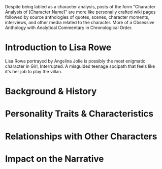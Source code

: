 <Notice type="info">
Despite being labled as a character analysis, posts of the form "Character Analysis of [Character Name]" are more like personally crafted wiki pages 
followed by source anthologies of quotes, scenes, character moments, interviews, and other media related to the character. More of a Obsessive Anthology 
with Analytical Commentary in Chronological Order.  
</Notice> 
  
# Introduction to Lisa Rowe
<CharacterDisplay 
  image="https://doc.krisyotam.com/imgs/people/characters/girl-interrupted/lisa-rowe.jpg"
  characterName="Lisa Rowe"
  actorName="Angelina Jolie"
  filmTitle="Girl, Interrupted"
  filmYear={1999}
  className="float-right ml-6 mt-2 mb-0"
/>
Lisa Rowe portrayed by Angelina Jolie is possibly the most enigmatic character in Girl, Interrupted. A misguided teenage socipath that 
feels like it's her job to play the villan. 

# Background & History 


# Personality Traits & Characteristics 


# Relationships with Other Characters 


# Impact on the Narrative 
